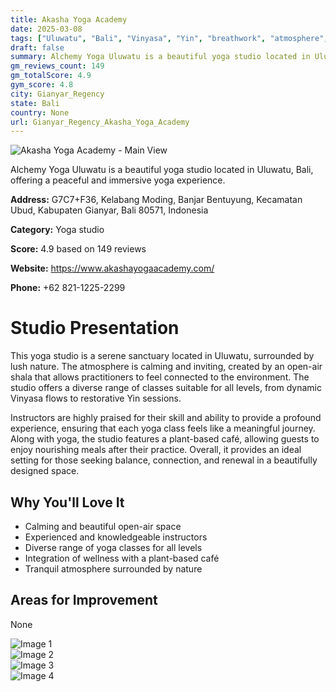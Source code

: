 ```yaml
---
title: Akasha Yoga Academy
date: 2025-03-08
tags: ["Uluwatu", "Bali", "Vinyasa", "Yin", "breathwork", "atmosphere", "size", "Gianyar Regency"]  
draft: false
summary: Alchemy Yoga Uluwatu is a beautiful yoga studio located in Uluwatu, Bali, offering a peaceful and immersive yoga experience.
gm_reviews_count: 149
gm_totalScore: 4.9
gym_score: 4.8
city: Gianyar_Regency
state: Bali
country: None
url: Gianyar_Regency_Akasha_Yoga_Academy
---
```


<div className="aspect-[16/9] relative my-8">
  <img 
    src="https://lh5.googleusercontent.com/p/AF1QipNdDuZoQ74Y3pezlW-pp6Ushp7Ap0EaYXPqnlqe=w1920-h1080-k-no"
    alt="Akasha Yoga Academy - Main View"
    className="object-cover absolute inset-0 w-full h-full rounded-lg"
  />
</div>

Alchemy Yoga Uluwatu is a beautiful yoga studio located in Uluwatu, Bali, offering a peaceful and immersive yoga experience.

**Address:** G7C7+F36, Kelabang Moding, Banjar Bentuyung, Kecamatan Ubud, Kabupaten Gianyar, Bali 80571, Indonesia

**Category:** Yoga studio

**Score:** 4.9 based on 149 reviews

**Website:** https://www.akashayogaacademy.com/

**Phone:** +62 821-1225-2299

# Studio Presentation

This yoga studio is a serene sanctuary located in Uluwatu, surrounded by lush nature. The atmosphere is calming and inviting, created by an open-air shala that allows practitioners to feel connected to the environment. The studio offers a diverse range of classes suitable for all levels, from dynamic Vinyasa flows to restorative Yin sessions.

Instructors are highly praised for their skill and ability to provide a profound experience, ensuring that each yoga class feels like a meaningful journey. Along with yoga, the studio features a plant-based café, allowing guests to enjoy nourishing meals after their practice. Overall, it provides an ideal setting for those seeking balance, connection, and renewal in a beautifully designed space.

## Why You'll Love It

- Calming and beautiful open-air space
- Experienced and knowledgeable instructors
- Diverse range of yoga classes for all levels
- Integration of wellness with a plant-based café
- Tranquil atmosphere surrounded by nature

## Areas for Improvement

None

<div className="grid grid-cols-1 xl:grid-cols-2 gap-4 my-8">
<div className="aspect-[4/3] relative"><img src="https://lh5.googleusercontent.com/p/AF1QipORqgMu2wiCZgHAzNFcFsw9O1wo1-Kak-709Vem=w1920-h1080-k-no" alt="Image 1" className="object-cover absolute inset-0 w-full h-full rounded-lg" /></div>
<div className="aspect-[4/3] relative"><img src="https://lh5.googleusercontent.com/p/AF1QipP3P6uIucqNCIDg7LUsohHN13OEf7bGHpmD0YVI=w1920-h1080-k-no" alt="Image 2" className="object-cover absolute inset-0 w-full h-full rounded-lg" /></div>
<div className="aspect-[4/3] relative"><img src="https://lh5.googleusercontent.com/p/AF1QipOEnQglNnMMsDCNoNimk-uWj3bdru0m9xxGfcFk=w1920-h1080-k-no" alt="Image 3" className="object-cover absolute inset-0 w-full h-full rounded-lg" /></div>
<div className="aspect-[4/3] relative"><img src="https://lh5.googleusercontent.com/p/AF1QipO8TtMT8NY8rGoqP0pherpPJOZ4vAjhuYhdu5eN=w1920-h1080-k-no" alt="Image 4" className="object-cover absolute inset-0 w-full h-full rounded-lg" /></div>
</div>